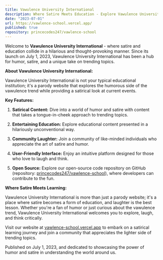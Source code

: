 ```yaml
---
title: Vawulence University International
description: Where Satire Meets Education - Explore Vawulence University International
date: "2023-07-01"
url: https://vawlence-school.vercel.app/
published: true
repository: princecodes247/vawlence-school
---
```


Welcome to **Vawulence University International** - where satire and education collide in a hilarious and thought-provoking manner. Since its launch on July 1, 2023, Vawulence University International has been a hub for humor, satire, and a unique take on trending topics.

**About Vawulence University International:**

Vawulence University International is not your typical educational institution; it's a parody website that explores the humorous side of the vawulence trend while providing a satirical look at current events.

**Key Features:**

1. **Satirical Content:** Dive into a world of humor and satire with content that takes a tongue-in-cheek approach to trending topics.

2. **Entertaining Education:** Explore educational content presented in a hilariously unconventional way.

3. **Community Laughter:** Join a community of like-minded individuals who appreciate the art of satire and humor.

4. **User-Friendly Interface:** Enjoy an intuitive platform designed for those who love to laugh and think.

5. **Open Source:** Explore our open-source code repository on GitHub (repository: [princecodes247/vawlence-school](https://github.com/princecodes247/vawlence-school)), where developers can contribute to the fun.

**Where Satire Meets Learning:**

Vawulence University International is more than just a parody website; it's a place where satire becomes a form of education, and laughter is the best lesson. Whether you're a fan of humor or just curious about the vawulence trend, Vawulence University International welcomes you to explore, laugh, and think critically.

Visit our website at [vawlence-school.vercel.app](https://vawlence-school.vercel.app/) to embark on a satirical learning journey and join a community that appreciates the lighter side of trending topics.

Published on July 1, 2023, and dedicated to showcasing the power of humor and satire in understanding the world around us.
